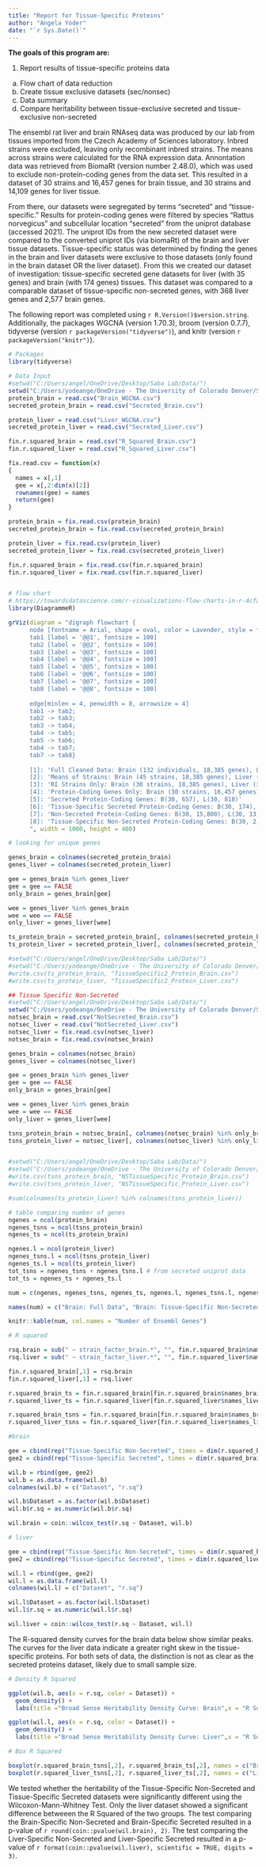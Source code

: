 ```yaml
---
title: "Report for Tissue-Specific Proteins"
author: "Angela Yoder"
date: "`r Sys.Date()`"
---
```


**The goals of this program are:**

1. Report results of tissue-specific proteins data
  a. Flow chart of data reduction
  b. Create tissue exclusive datasets (sec/nonsec)
  c. Data summary
  d. Compare heritability between tissue-exclusive secreted and tissue-exclusive non-secreted

The ensembl rat liver and brain RNAseq data was produced by our lab from tissues imported from the Czech Academy of Sciences laboratory. Inbred strains were excluded, leaving only recombinant inbred strains. The means across strains were calculated for the RNA expression data. Annontation data was retrieved from BiomaRt (version number 2.48.0), which was used to exclude non-protein-coding genes from the data set. This resulted in a dataset of 30 strains and 16,457 genes for brain tissue, and 30 strains and 14,109 genes for liver tissue. 

From there, our datasets were segregated by terms "secreted" and "tissue-specific." Results for protein-coding genes were filtered by species "Rattus norvegicus" and subcellular location "secreted" from the uniprot database (accessed 2021). The uniprot IDs from the new secreted dataset were compared to the converted uniprot IDs (via biomaRt) of the brain and liver tissue datasets. Tissue-specific status was determined by finding the genes in the brain and liver datasets were exclusive to those datasets (only found in the brain dataset OR the liver dataset). From this we created our dataset of investigation: tissue-specific secreted gene datasets for liver (with 35 genes) and brain (with 174 genes) tissues. This dataset was compared to a comparable dataset of tissue-specific non-secreted genes, with 368 liver genes and 2,577 brain genes.  

The following report was completed using `r R.Version()$version.string`. Additionally, the packages WGCNA (version 1.70.3), broom (version 0.7.7), tidyverse (version `r packageVersion("tidyverse")`), and knitr (version `r packageVersion("knitr")`). 

```r
# Packages
library(tidyverse)

# Data Input
#setwd("C:/Users/angel/OneDrive/Desktop/Saba Lab/Data/")
setwd("C:/Users/yodeange/OneDrive - The University of Colorado Denver/Saba Lab/Data")
protein_brain = read.csv("Brain_WGCNA.csv")
secreted_protein_brain = read.csv("Secreted_Brain.csv")

protein_liver = read.csv("Liver_WGCNA.csv")
secreted_protein_liver = read.csv("Secreted_Liver.csv")

fin.r.squared_brain = read.csv("R_Squared_Brain.csv")
fin.r.squared_liver = read.csv("R_Squared_Liver.csv")

fix.read.csv = function(x)
{
  names = x[,1]
  gee = x[,2:dim(x)[2]]
  rownames(gee) = names
  return(gee)
}

protein_brain = fix.read.csv(protein_brain)
secreted_protein_brain = fix.read.csv(secreted_protein_brain)

protein_liver = fix.read.csv(protein_liver)
secreted_protein_liver = fix.read.csv(secreted_protein_liver)

fin.r.squared_brain = fix.read.csv(fin.r.squared_brain)
fin.r.squared_liver = fix.read.csv(fin.r.squared_liver)



```

```r

# flow chart
# https://towardsdatascience.com/r-visualizations-flow-charts-in-r-4cfa7f783872
library(DiagrammeR)

grViz(diagram = "digraph flowchart { 
      node [fontname = Arial, shape = oval, color = Lavender, style = filled]
      tab1 [label = '@@1', fontsize = 100]
      tab2 [label = '@@2', fontsize = 100]
      tab3 [label = '@@3', fontsize = 100]
      tab4 [label = '@@4', fontsize = 100]
      tab5 [label = '@@5', fontsize = 100]
      tab6 [label = '@@6', fontsize = 100]
      tab7 [label = '@@7', fontsize = 100]
      tab8 [label = '@@8', fontsize = 100]
      
      edge[minlen = 4, penwidth = 8, arrowsize = 4]
      tab1 -> tab2;
      tab2 -> tab3;
      tab3 -> tab4;
      tab4 -> tab5;
      tab5 -> tab6;
      tab4 -> tab7;
      tab7 -> tab8}
      
      [1]: 'Full Cleaned Data: Brain (132 individuals, 18,385 genes), Liver (132 individuals, 15,365 genes)'
      [2]: 'Means of Strains: Brain (45 strains, 18,385 genes), Liver (45 strains, 15,365 genes)'
      [3]: 'RI Strains Only: Brain (30 strains, 18,385 genes), Liver (30 strains, 15,365 genes)'
      [4]: 'Protein-Coding Genes Only: Brain (30 strains, 16,457 genes), Liver (30 strains, 14,109 genes)'
      [5]: 'Secreted Protein-Coding Genes: B(30, 657), L(30, 818)'
      [6]: 'Tissue-Specific Secreted Protein-Coding Genes: B(30, 174), L(30, 35)'
      [7]: 'Non-Secreted Protein-Coding Genes: B(30, 15,800), L(30, 13,591)'
      [8]: 'Tissue-Specific Non-Secreted Protein-Coding Genes: B(30, 2,577), L(30, 368)' 
      ", width = 1000, height = 400)

```



```r
# looking for unique genes

genes_brain = colnames(secreted_protein_brain)
genes_liver = colnames(secreted_protein_liver)

gee = genes_brain %in% genes_liver
gee = gee == FALSE
only_brain = genes_brain[gee]

wee = genes_liver %in% genes_brain
wee = wee == FALSE
only_liver = genes_liver[wee]

ts_protein_brain = secreted_protein_brain[, colnames(secreted_protein_brain) %in% only_brain]
ts_protein_liver = secreted_protein_liver[, colnames(secreted_protein_liver) %in% only_liver]

#setwd("C:/Users/angel/OneDrive/Desktop/Saba Lab/Data/")
#setwd("C:/Users/yodeange/OneDrive - The University of Colorado Denver/Saba Lab/Data")
#write.csv(ts_protein_brain, "TissueSpecific2_Protein_Brain.csv")
#write.csv(ts_protein_liver, "TissueSpecific2_Protein_Liver.csv")

## Tissue Specific Non-Secreted
#setwd("C:/Users/angel/OneDrive/Desktop/Saba Lab/Data/")
setwd("C:/Users/yodeange/OneDrive - The University of Colorado Denver/Saba Lab/Data")
notsec_brain = read.csv("NotSecreted_Brain.csv")
notsec_liver = read.csv("NotSecreted_Liver.csv")
notsec_liver = fix.read.csv(notsec_liver)
notsec_brain = fix.read.csv(notsec_brain)

genes_brain = colnames(notsec_brain)
genes_liver = colnames(notsec_liver)

gee = genes_brain %in% genes_liver
gee = gee == FALSE
only_brain = genes_brain[gee]

wee = genes_liver %in% genes_brain
wee = wee == FALSE
only_liver = genes_liver[wee]

tsns_protein_brain = notsec_brain[, colnames(notsec_brain) %in% only_brain]
tsns_protein_liver = notsec_liver[, colnames(notsec_liver) %in% only_liver]


#setwd("C:/Users/angel/OneDrive/Desktop/Saba Lab/Data/")
#setwd("C:/Users/yodeange/OneDrive - The University of Colorado Denver/Saba Lab/Data")
#write.csv(tsns_protein_brain, "NSTissueSpecific_Protein_Brain.csv")
#write.csv(tsns_protein_liver, "NSTissueSpecific_Protein_Liver.csv")

#sum(colnames(ts_protein_liver) %in% colnames(tsns_protein_liver))

```

```r
# table comparing number of genes
ngenes = ncol(protein_brain)
ngenes_tsns = ncol(tsns_protein_brain)
ngenes_ts = ncol(ts_protein_brain)

ngenes.l = ncol(protein_liver)
ngenes_tsns.l = ncol(tsns_protein_liver)
ngenes_ts.l = ncol(ts_protein_liver)
tot_tsns = ngenes_tsns + ngenes_tsns.l # from secreted uniprot data
tot_ts = ngenes_ts + ngenes_ts.l

num = c(ngenes, ngenes_tsns, ngenes_ts, ngenes.l, ngenes_tsns.l, ngenes_ts.l, tot_tsns, tot_ts)

names(num) = c("Brain: Full Data", "Brain: Tissue-Specific Non-Secreted Data", "Brain: Tissue-Specific Secreted Data", "Liver: Full Data", "Liver: Tissue-Specific Non-Secreted Data", "Liver: Tissue-Specific Secreted Data", "Total Tissue-Specific Non-Secreted Rat Genes", "Total Tissue-Specific Secreted Rat Genes")

knitr::kable(num, col.names = "Number of Ensembl Genes")

```

```r
# R squared

rsq.brain = sub(" ~ strain_factor_brain.*", "", fin.r.squared_brain$names_brain)
rsq.liver = sub(" ~ strain_factor_liver.*", "", fin.r.squared_liver$names_liver)

fin.r.squared_brain[,1] = rsq.brain
fin.r.squared_liver[,1] = rsq.liver

r.squared_brain_ts = fin.r.squared_brain[fin.r.squared_brain$names_brain %in% colnames(ts_protein_brain),]
r.squared_liver_ts = fin.r.squared_liver[fin.r.squared_liver$names_liver %in% colnames(ts_protein_liver),]

r.squared_brain_tsns = fin.r.squared_brain[fin.r.squared_brain$names_brain %in% colnames(tsns_protein_brain),]
r.squared_liver_tsns = fin.r.squared_liver[fin.r.squared_liver$names_liver %in% colnames(tsns_protein_liver),]

#brain

gee = cbind(rep("Tissue-Specific Non-Secreted", times = dim(r.squared_brain_tsns)[1]), r.squared_brain_tsns[,2])
gee2 = cbind(rep("Tissue-Specific Secreted", times = dim(r.squared_brain_ts)[1]), r.squared_brain_ts[,2])

wil.b = rbind(gee, gee2)
wil.b = as.data.frame(wil.b)
colnames(wil.b) = c("Dataset", "r.sq")

wil.b$Dataset = as.factor(wil.b$Dataset)
wil.b$r.sq = as.numeric(wil.b$r.sq)

wil.brain = coin::wilcox_test(r.sq ~ Dataset, wil.b)

# liver

gee = cbind(rep("Tissue-Specific Non-Secreted", times = dim(r.squared_brain_tsns)[1]), r.squared_brain_tsns[,2])
gee2 = cbind(rep("Tissue-Specific Secreted", times = dim(r.squared_liver_ts)[1]), r.squared_liver_ts[,2])

wil.l = rbind(gee, gee2)
wil.l = as.data.frame(wil.l)
colnames(wil.l) = c("Dataset", "r.sq")

wil.l$Dataset = as.factor(wil.l$Dataset)
wil.l$r.sq = as.numeric(wil.l$r.sq)

wil.liver = coin::wilcox_test(r.sq ~ Dataset, wil.l)

```

The R-squared density curves for the brain data below show similar peaks. The curves for the liver data indicate a greater right skew in the tissue-specific proteins. For both sets of data, the distinction is not as clear as the secreted proteins dataset, likely due to small sample size. 

```r

# Density R Squared

ggplot(wil.b, aes(x = r.sq, color = Dataset)) + 
  geom_density() +
  labs(title ="Broad Sense Heritability Density Curve: Brain",x = "R Squared", y = "Density")

ggplot(wil.l, aes(x = r.sq, color = Dataset)) + 
  geom_density() +
  labs(title ="Broad Sense Heritability Density Curve: Liver",x = "R Squared", y = "Density")

# Box R Squared

boxplot(r.squared_brain_tsns[,2], r.squared_brain_ts[,2], names = c("Brain-Specific Non-Secreted", "Brain-Specific Secreted"), main = "Broad Sense Heritability: Brain", ylab = "R Squared")
boxplot(r.squared_liver_tsns[,2], r.squared_liver_ts[,2], names = c("Liver-Specific Non-Secreted", "Liver-Specific Secreted"), main = "Broad Sense Heritability: Liver", ylab = "R Squared")


```

We tested whether the heritability of the Tissue-Specific Non-Secreted and Tissue-Specific Secreted datasets were significantly different using the Wilcoxon-Mann-Whitney Test. Only the liver dataset showed a significant difference betweeen the R Squared of the two groups. The test comparing the Brain-Specific Non-Secreted and Brain-Specific Secreted resulted in a p-value of `r round(coin::pvalue(wil.brain), 2)`. The test comparing the Liver-Specific Non-Secreted and Liver-Specific Secreted resulted in a p-value of `r format(coin::pvalue(wil.liver), scientific = TRUE, digits = 3)`.  


